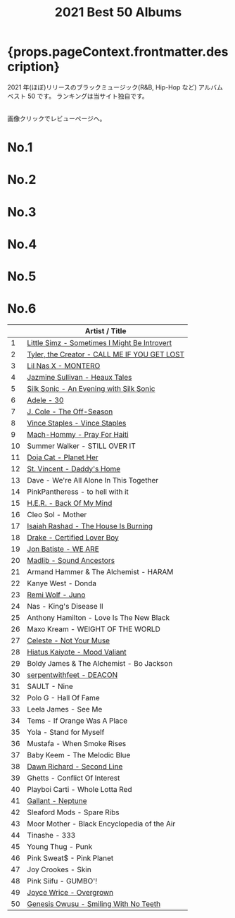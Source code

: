 ﻿---
title: 2021 Best 50 Albums
tabs: ["2021", "2020", "2019", "2018", "2017", "2016"]
description: 2021 Black Music Best 50 Albums by planet.ky
keywords: "2021, album best 50, CD best 50, black music, Hip-Hop, Rap, Soul, R&B"
---



<h1> {props.pageContext.frontmatter.description} </h1>

<PageDescription>

2021 年(ほぼ)リリースのブラックミュージック(R&B, Hip-Hop など) アルバム ベスト 50 です。
ランキングは当サイト独自です。

<br />
画像クリックでレビューページへ。

</PageDescription>

<Row>
  <Column colMd={2} colLg={3} noGutterMdLeft>
    <h1>No.1</h1>
    <Review1 />
  </Column>
  <Column colMd={2} colLg={3} noGutterMdLeft>
    <h1>No.2</h1>
    <Review2 />
  </Column>
  <Column colMd={2} colLg={3} noGutterMdLeft>
    <h1>No.3</h1>
    <Review3 />
  </Column>
</Row>

<Row>
  <Column colMd={2} colLg={3} noGutterMdLeft>
    <h1>No.4</h1>
    <Review4 />
  </Column>
  <Column colMd={2} colLg={3} noGutterMdLeft>
    <h1>No.5</h1>
    <Review5 />
  </Column>
  <Column colMd={2} colLg={3} noGutterMdLeft>
    <h1>No.6</h1>
    <Review6 />
  </Column>
</Row>

|     | Artist / Title                                                        |
| --- | --------------------------------------------------------------------- |
| 1   | [Little Simz - Sometimes I Might Be Introvert](/review/littlesimz2L/) |
| 2   | [Tyler, the Creator - CALL ME IF YOU GET LOST](/review/tyler5L/)      |
| 3   | [Lil Nas X - MONTERO](/review/lilnasx1L/)                             |
| 4   | [Jazmine Sullivan - Heaux Tales](/review/jazminesullivan4L/)          |
| 5   | [Silk Sonic - An Evening with Silk Sonic](/review/silksonic1L/)       |
| 6   | [Adele - 30](/review/adele4L)                                         |
| 7   | [J. Cole - The Off-Season](/review/jcole4L/)                          |
| 8   | [Vince Staples - Vince Staples](/review/vincestaples5L/)              |
| 9   | [Mach-Hommy - Pray For Haiti](/review/machhommy1L/)                   |
| 10  | Summer Walker - STILL OVER IT                                         |
| 11  | [Doja Cat - Planet Her](/review/dojacat1/)                            |
| 12  | [St. Vincent - Daddy's Home](/review/stvincent1L/)                    |
| 13  | Dave - We're All Alone In This Together                               |
| 14  | PinkPantheress - to hell with it                                      |
| 15  | [H.E.R. - Back Of My Mind](/review/her1L/)                            |
| 16  | Cleo Sol - Mother                                                     |
| 17  | [Isaiah Rashad - The House Is Burning](/review/isaiahrashad1L/)       |
| 18  | [Drake - Certified Lover Boy](/review/drake8L/)                       |
| 19  | [Jon Batiste - WE ARE](/review/jonbatiste1L/)                         |
| 20  | [Madlib - Sound Ancestors](/review/madlib1L/)                         |
| 21  | Armand Hammer & The Alchemist - HARAM                                 |
| 22  | Kanye West - Donda                                                    |
| 23  | [Remi Wolf - Juno](/review/remiwolf1L/)                               |
| 24  | Nas - King's Disease II                                               |
| 25  | Anthony Hamilton - Love Is The New Black                              |
| 26  | Maxo Kream - WEIGHT OF THE WORLD                                      |
| 27  | [Celeste - Not Your Muse](/review/celeste1L/)                         |
| 28  | [Hiatus Kaiyote - Mood Valiant](/review/hiatuskaiyote2L/)             |
| 29  | Boldy James & The Alchemist - Bo Jackson                              |
| 30  | [serpentwithfeet - DEACON](/review/serpentwithfeet2L/)                |
| 31  | SAULT - Nine                                                          |
| 32  | Polo G - Hall Of Fame                                                 |
| 33  | Leela James - See Me                                                  |
| 34  | Tems - If Orange Was A Place                                          |
| 35  | Yola - Stand for Myself                                               |
| 36  | Mustafa - When Smoke Rises                                            |
| 37  | Baby Keem - The Melodic Blue                                          |
| 38  | [Dawn Richard - Second Line](/review/dawnrichard1L/)                  |
| 39  | Ghetts - Conflict Of Interest                                         |
| 40  | Playboi Carti - Whole Lotta Red                                       |
| 41  | [Gallant - Neptune](/review/gallant2L/)                               |
| 42  | Sleaford Mods - Spare Ribs                                            |
| 43  | Moor Mother - Black Encyclopedia of the Air                           |
| 44  | Tinashe - 333                                                         |
| 45  | Young Thug - Punk                                                     |
| 46  | Pink Sweat$ - Pink Planet                                             |
| 47  | Joy Crookes - Skin                                                    |
| 48  | Pink Siifu - GUMBO'!                                                  |
| 49  | [Joyce Wrice - Overgrown](/review/joycewrice1L/)                      |
| 50  | [Genesis Owusu - Smiling With No Teeth](/review/genesisowusu1L/)      |
